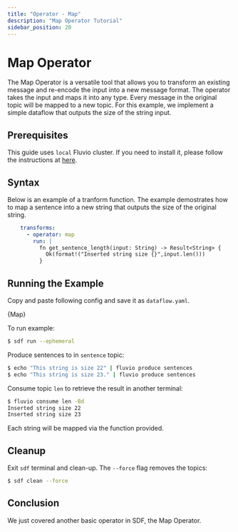 ```yaml
---
title: "Operator - Map"
description: "Map Operator Tutorial"
sidebar_position: 20
---
```


# Map Operator

The Map Operator is a versatile tool that allows you to transform an existing message and re-encode the input into a new message format.  The operator takes the input and maps it into any type. Every message in the original topic will be mapped to a new topic. For this example, we implement a simple dataflow that outputs the size of the string input. 

## Prerequisites

This guide uses `local` Fluvio cluster. If you need to install it, please follow the instructions at [here][installation].

## Syntax

Below is an example of a tranform function. The example demostrates how to map a sentence into a new string that outputs the size of the original string.

```YAML
    transforms:
      - operator: map 
        run: |
          fn get_sentence_length(input: String) -> Result<String> {
            Ok(format!("Inserted string size {}",input.len()))
          }
```

## Running the Example

Copy and paste following config and save it as `dataflow.yaml`.


<CodeBlock language="yaml">{Map}</CodeBlock>

To run example:
```bash copy="cmd"
$ sdf run --ephemeral
```

Produce sentences to in `sentence` topic:

```bash copy="cmd"
$ echo "This string is size 22" | fluvio produce sentences
$ echo "This string is size 23." | fluvio produce sentences
```

Consume topic `len` to retrieve the result in another terminal:

```bash copy="cmd"
$ fluvio consume len -Bd
Inserted string size 22
Inserted string size 23
```

Each string will be mapped via the function provided.


## Cleanup

Exit `sdf` terminal and clean-up. The `--force` flag removes the topics:

```bash copy="cmd"
$ sdf clean --force
```


## Conclusion

We just covered another basic operator in SDF, the Map Operator. 

[installation]: /docs/fluvio/quickstart#install-fluvio
